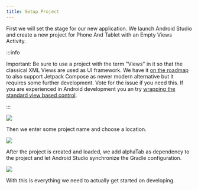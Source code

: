 ```yaml
---
title: Setup Project
---
```


First we will set the stage for our new application. 
We launch Android Studio and create a new project for Phone And Tablet with an Empty Views Activity.

:::info

Important: Be sure to use a project with the term "Views" in it so that the classical XML Views are used as UI framework. 
We have it [on the roadmap](https://github.com/CoderLine/alphaTab/issues/1475) to also support Jetpack Compose as newer modern alternative but it requires some further development. 
Vote for the issue if you need this. If you are experienced in Android development you an try [wrapping the standard view based control](https://developer.android.com/develop/ui/compose/libraries).

:::

<img src="/img/tutorial-android/create-project.png" />

Then we enter some project name and choose a location. 

<img src="/img/tutorial-android/project-details.png" />

After the project is created and loaded, we add alphaTab as dependency to the project and let Android Studio synchronize the Gradle configuration.

<img src="/img/tutorial-android/project-dependency.png" />

With this is everything we need to actually get started on developing. 